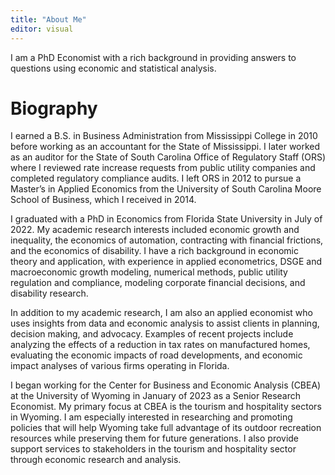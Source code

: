 ```yaml
---
title: "About Me"
editor: visual
---
```


I am a PhD Economist with a rich background in providing answers to questions using economic and statistical analysis.

# Biography

I earned a B.S. in Business Administration from Mississippi College in 2010 before working as an accountant for the State of Mississippi. I later worked as an auditor for the State of South Carolina Office of Regulatory Staff (ORS) where I reviewed rate increase requests from public utility companies and completed regulatory compliance audits. I left ORS in 2012 to pursue a Master's in Applied Economics from the University of South Carolina Moore School of Business, which I received in 2014.

I graduated with a PhD in Economics from Florida State University in July of 2022. My academic research interests included economic growth and inequality, the economics of automation, contracting with financial frictions, and the economics of disability. I have a rich background in economic theory and application, with experience in applied econometrics, DSGE and macroeconomic growth modeling, numerical methods, public utility regulation and compliance, modeling corporate financial decisions, and disability research.

In addition to my academic research, I am also an applied economist who uses insights from data and economic analysis to assist clients in planning, decision making, and advocacy. Examples of recent projects include analyzing the effects of a reduction in tax rates on manufactured homes, evaluating the economic impacts of road developments, and economic impact analyses of various firms operating in Florida.

I began working for the Center for Business and Economic Analysis (CBEA) at the University of Wyoming in January of 2023 as a Senior Research Economist. My primary focus at CBEA is the tourism and hospitality sectors in Wyoming. I am especially interested in researching and promoting policies that will
help Wyoming take full advantage of its outdoor recreation resources while preserving them for future generations. I also provide support services to stakeholders in the tourism and hospitality sector
through economic research and analysis.
